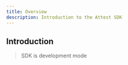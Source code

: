 ```yaml
---
title: Overview
description: Introduction to the Attest SDK
---
```



## Introduction

> SDK is development mode

<Cards>
  <Card
    href="/docs/solana"
    title="Organizing Pages"
    description="Learn how to organize your pages"
  />
  <Card
    href="/docs/solana"
    title="Learn i18n"
    description="Learn how to implement i18n"
  />
</Cards>
